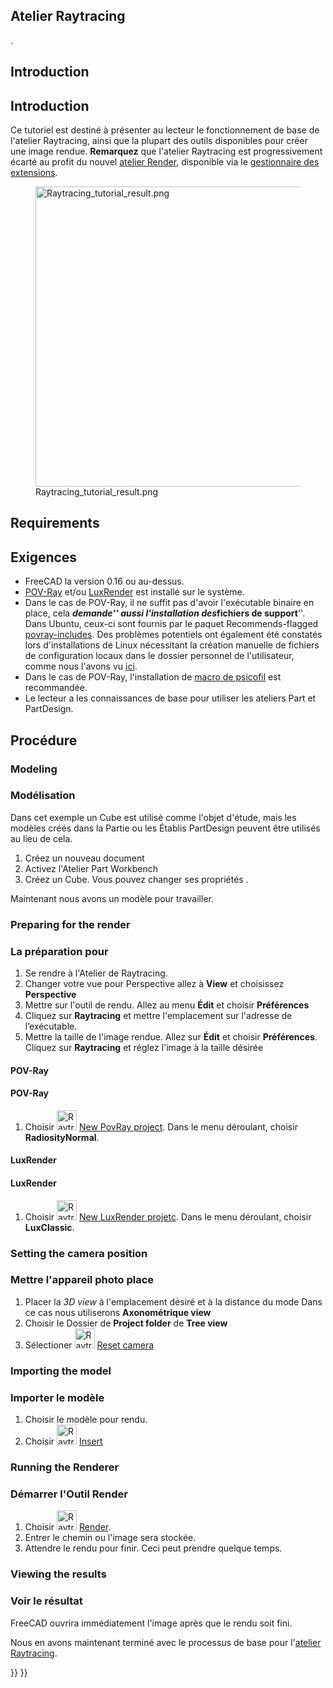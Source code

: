 <languages/>

<span id="Raytracing_Workbench"></span>
==Atelier Raytracing==

{{VeryImportantMessage|L'[[Raytracing_Workbench/fr|atelier Raytracing]] a été remplacé par le nouvel [https://github.com/FreeCAD/FreeCAD-render atelier Render], qui est destiné à le remplacer. L'atelier Render peut être installé via le [[Std_AddonMgr/fr|Gestionnaire des extensions]]. L'information ici est fournie parce que par défaut FreeCAD est toujours livré (à partir de 0.19-24276) avec l'atelier Raytracing et parce que le nouveau module devrait fondamentalement fonctionner de la même manière}}.

<div class="mw-translate-fuzzy">
{{TutorialInfo/fr
|Topic= Raytracing
|Level= Débutant
|Time=10 minutes + temps de rendu
|Author=[https://wiki.freecad.org/index.php?title=User:Drei Drei]
|FCVersion=0.16 et plus
|Files=
}}
</div>

<div lang="en" dir="ltr" class="mw-content-ltr">
== Introduction ==
</div>

<div class="mw-translate-fuzzy">
== Introduction ==
Ce tutoriel est destiné à présenter au lecteur le fonctionnement de base de l'atelier Raytracing, ainsi que la plupart des outils disponibles pour créer une image rendue. '''Remarquez''' que l'atelier Raytracing est progressivement écarté au profit du nouvel [https://github.com/FreeCAD/FreeCAD-render atelier Render], disponible via le [[Std_AddonMgr/fr|gestionnaire des extensions]].
</div>

[[Image:Raytracing_tutorial_result.png|480px]]

<div lang="en" dir="ltr" class="mw-content-ltr">
== Requirements ==
</div>

<div class="mw-translate-fuzzy">
== Exigences ==
* FreeCAD la version 0.16 ou au-dessus.
* [http://www.povray.org/ POV-Ray] et/ou [https://luxcorerender.org/ LuxRender] est installé sur le système.
* Dans le cas de POV-Ray, il ne suffit pas d'avoir l'exécutable binaire en place, cela '''''demande''''' aussi l'installation des '''''fichiers de support'''''. Dans Ubuntu, ceux-ci sont fournis par le paquet Recommends-flagged [https://packages.ubuntu.com/search?keywords=povray-includes povray-includes]. Des problèmes potentiels ont également été constatés lors d'installations de Linux nécessitant la création manuelle de fichiers de configuration locaux dans le dossier personnel de l'utilisateur, comme nous l'avons vu [https://forum.freecad.org/viewtopic.php?f=3&t=27548&start=10#p224576 ici].
* Dans le cas de POV-Ray, l'installation de [https://github.com/psicofil/Macros_FreeCAD macro de psicofil] est recommandée.
* Le lecteur a les connaissances de base pour utiliser les ateliers Part et PartDesign.
</div>

<span id="Procedure"></span>
== Procédure == 

<div lang="en" dir="ltr" class="mw-content-ltr">
=== Modeling ===
</div>

<div class="mw-translate-fuzzy">
=== Modélisation ===
Dans cet exemple un Cube est utilisé comme l'objet d'étude, mais les modèles créés dans la Partie ou les Établis PartDesign peuvent être utilisés au lieu de cela.
</div>

# Créez un nouveau document
# Activez l'Atelier Part Workbench
# Créez un Cube. Vous pouvez  changer ses propriétés .

Maintenant nous avons un modèle pour travailler.

<div lang="en" dir="ltr" class="mw-content-ltr">
=== Preparing for the render ===
</div>

<div class="mw-translate-fuzzy">
=== La préparation pour === 
#Se rendre  à l'Atelier de Raytracing.
#Changer votre vue pour Perspective allez à '''View''' et choisissez  '''Perspective'''
#Mettre sur l'outil de rendu. Allez au menu '''Édit''' et choisir  '''Préférences''' 
#Cliquez sur '''Raytracing''' et mettre l'emplacement sur l'adresse de l’exécutable.
#Mettre la taille de l'image rendue. Allez sur '''Édit''' et choisir '''Préférences'''. Cliquez sur '''Raytracing''' et réglez l'image à la taille désirée
</div>

<div lang="en" dir="ltr" class="mw-content-ltr">
==== POV-Ray ====
</div>

<div class="mw-translate-fuzzy">
==== POV-Ray ====
# Choisir [[Image:Raytrace_New.svg|32px]] [[Raytracing_New/fr|New PovRay project]]. Dans le menu déroulant, choisir '''RadiosityNormal'''.
</div>

<div lang="en" dir="ltr" class="mw-content-ltr">
==== LuxRender ====
</div>

<div class="mw-translate-fuzzy">
==== LuxRender ====
#Choisir [[Image:Raytrace_Lux.svg|32px]] [[Raytracing_Lux/fr|New LuxRender projetc]]. Dans le menu déroulant, choisir '''LuxClassic'''.
</div>

<div lang="en" dir="ltr" class="mw-content-ltr">
=== Setting the camera position ===
</div>

<div class="mw-translate-fuzzy">
=== Mettre l'appareil photo place === 
#Placer la  ''3D view''  à l'emplacement désiré et à la distance du mode Dans ce cas nous utiliserons  '''Axonométrique view'''
#Choisir le Dossier de '''Project folder''' de '''Tree view'''
#Sélectioner [[Image:Raytrace_ResetCamera.svg|32px]] [[Raytracing_ResetCamera/fr|Reset camera]]
</div>

<div lang="en" dir="ltr" class="mw-content-ltr">
=== Importing the model ===
</div>

<div class="mw-translate-fuzzy">
=== Importer le modèle === 
#Choisir le modèle pour rendu.
#Choisir [[Image:Raytrace_NewPartSegment.svg|32px]] [[Raytracing_InsertPart/fr|Insert]]
</div>

<div lang="en" dir="ltr" class="mw-content-ltr">
===  Running the Renderer ===
</div>

<div class="mw-translate-fuzzy">
=== Démarrer l'Outil Render ===
# Choisir [[Image:Raytrace_Render.svg|32px]] [[Raytracing_Render/fr|Render]].
# Entrer le chemin ou l'image sera stockée.
# Attendre le rendu pour finir. Ceci peut prendre quelque temps.
</div>

<div lang="en" dir="ltr" class="mw-content-ltr">
=== Viewing the results ===
</div>

<div class="mw-translate-fuzzy">
=== Voir le résultat ===
FreeCAD ouvrira immédiatement l'image après que le rendu soit fini.
</div>

Nous en avons maintenant terminé avec le processus de base pour l'[[Raytracing_Workbench/fr|atelier Raytracing]].


{{Raytracing Tools navi{{#translation:}}}}
{{Userdocnavi{{#translation:}}}}